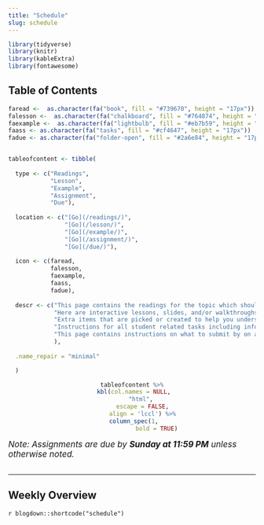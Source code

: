 ```yaml
---
title: "Schedule"
slug: schedule
---
```


```r
library(tidyverse)
library(knitr)
library(kableExtra)
library(fontawesome)
```

## Table of Contents

```r

faread <-  as.character(fa("book", fill = "#739670", height = "17px"))
falesson <-  as.character(fa("chalkboard", fill = "#764874", height = "17px"))
faexample <-  as.character(fa("lightbulb", fill = "#eb7b59", height = "17px"))
faass <- as.character(fa("tasks", fill = "#cf4647", height = "17px"))
fadue <- as.character(fa("folder-open", fill = "#2a6e84", height = "17px"))


tableofcontent <- tibble(
  
  type <- c("Readings", 
            "Lesson",
            "Example",
            "Assignment",
            "Due"),
  
  location <- c("[Go](/readings/)",
                "[Go](/lesson/)",
                "[Go](/example/)",
                "[Go](/assignment/)",
                "[Go](/due/)"),
  
  icon <- c(faread,
            falesson,
            faexample,
            faass,
            fadue),
  
  descr <- c("This page contains the readings for the topic which should be the first place you go to.",
             "Here are interactive lessons, slides, and/or walkthroughs that helps with any content.",
             "Extra items that are picked or created to help you understand the current material exist on this page.",
             "Instructions for all student related tasks including information about the tasks and deliverables are provided in this location.",
             "This page contains instructions on what to submit by on a weekly basis."
             ),
  
  .name_repair = "minimal"

  ) 
```

<center>
```r
tableofcontent %>%
  kbl(col.names = NULL, 
      "html", 
      escape = FALSE,
      align = 'lccl') %>%
  column_spec(1, 
              bold = TRUE)
```
</center>

<span style="font-size:17px">*Note: Assignments are due by* ***Sunday at 11:59 PM*** *unless otherwise noted.*</span>
<br>
<br>

<hr style"width:50%; margin-left:25% !important; margin-right:25% !important;" />

## Weekly Overview 

`r blogdown::shortcode("schedule")`
